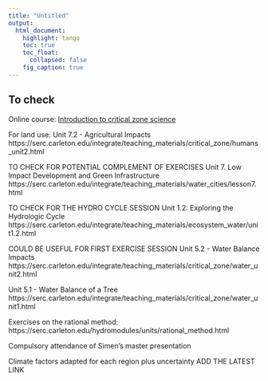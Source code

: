 ```yaml
---
title: "Untitled"
output:
  html_document:
    highlight: tango
    toc: true
    toc_float:
      collapsed: false
    fig_caption: true
---
```


<!--
# ---
# title: "Resilient design for urban stormwater"
# output:
#   html_document:
#     toc: true
#     theme: united
# ---

---
title: "Resilient design for urban stormwater"
output: revealjs::revealjs_presentation
theme: simple
center: true
transition: none
background_transition: none
---
-->

## To check

Online course: [Introduction to critical zone science](https://serc.carleton.edu/integrate/teaching_materials/critical_zone/index.html)

For land use: Unit 7.2 - Agricultural Impacts
https://serc.carleton.edu/integrate/teaching_materials/critical_zone/humans_unit2.html

TO CHECK FOR POTENTIAL COMPLEMENT OF EXERCISES
Unit 7. Low Impact Development and Green Infrastructure
https://serc.carleton.edu/integrate/teaching_materials/water_cities/lesson7.html

TO CHECK FOR THE HYDRO CYCLE SESSION
Unit 1.2: Exploring the Hydrologic Cycle
https://serc.carleton.edu/integrate/teaching_materials/ecosystem_water/unit1.2.html

COULD BE USEFUL FOR FIRST EXERCISE SESSION
Unit 5.2 - Water Balance Impacts
https://serc.carleton.edu/integrate/teaching_materials/critical_zone/water_unit2.html

Unit 5.1 - Water Balance of a Tree
https://serc.carleton.edu/integrate/teaching_materials/critical_zone/water_unit1.html


Exercises on the rational method:
https://serc.carleton.edu/hydromodules/units/rational_method.html


<!-- Model my watershed, probably not applicable -->
<!-- https://serc.carleton.edu/integrate/teaching_materials/critical_zone/humans_unit1.html 
https://wikiwatershed.org/model/
-->

Compulsory attendance of Simen's master presentation

Climate factors adapted for each region plus uncertainty ADD THE LATEST LINK
<!-- 

TO CHECK / PROCESS
for laminar flow in open channels, Reynolds number is less than about 500.
So nearly all open channel flows are turbulent.
Check why the maximum velocity in a stream is slightly below the surface, friction with the air?)

The explanation of the GIS techniques to come up with the automatic flood maps is interesting but hard to follow. Good example if Norwegian English  

Find the green ampt infiltration formula as an exercise?

Good chapter on evaporation in elements of hydrology 

Exercise session 2 or 3, flood routing and the propagation of floods through reservoirs 

Page 148, hydrology in practice, flow from unconfined aquifer 

check  the wallingford procedure for design of stormwater infrastructure page 472 hydro in practice 

Calculate flow in pipe at surcharge 

hydrology in pratice p429 design flood estimation methodology

Fourth quizz on student projects



-->

